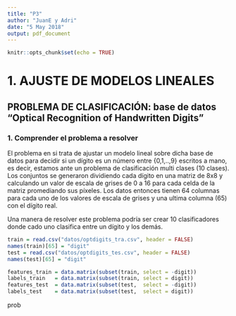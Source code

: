 ```yaml
---
title: "P3"
author: "JuanE y Adri"
date: "5 May 2018"
output: pdf_document
---
```


```r
knitr::opts_chunk$set(echo = TRUE)
```

# 1. AJUSTE DE MODELOS LINEALES

## PROBLEMA DE CLASIFICACIÓN: base de datos "Optical Recognition of Handwritten Digits"

### 1. Comprender el problema a resolver

El problema en si trata de ajustar un modelo lineal sobre dicha base de datos para decidir si un dígito es un número entre {0,1,..,9} escritos a mano, es decir, estamos ante un problema de clasificación multi clases (10 clases).
Los conjuntos se generaron dividiendo cada dígito en una matriz de 8x8 y calculando un valor de escala de grises de 0 a 16 para cada celda de la matriz promediando sus píxeles. Los datos entonces tienen 64 columnas para cada uno de los valores de escala de grises y una ultima columna (65) con el dígito real.

Una manera de resolver este problema podría ser crear 10 clasificadores donde cado uno clasifica entre un dígito y los demás.

```r
train = read.csv("datos/optdigits_tra.csv", header = FALSE)
names(train)[65] = "digit"
test = read.csv("datos/optdigits_tes.csv", header = FALSE)
names(test)[65] = "digit"

features_train = data.matrix(subset(train, select = -digit))
labels_train   = data.matrix(subset(train, select = digit))
features_test  = data.matrix(subset(test,  select = -digit))
labels_test    = data.matrix(subset(test,  select = digit))
```
prob
